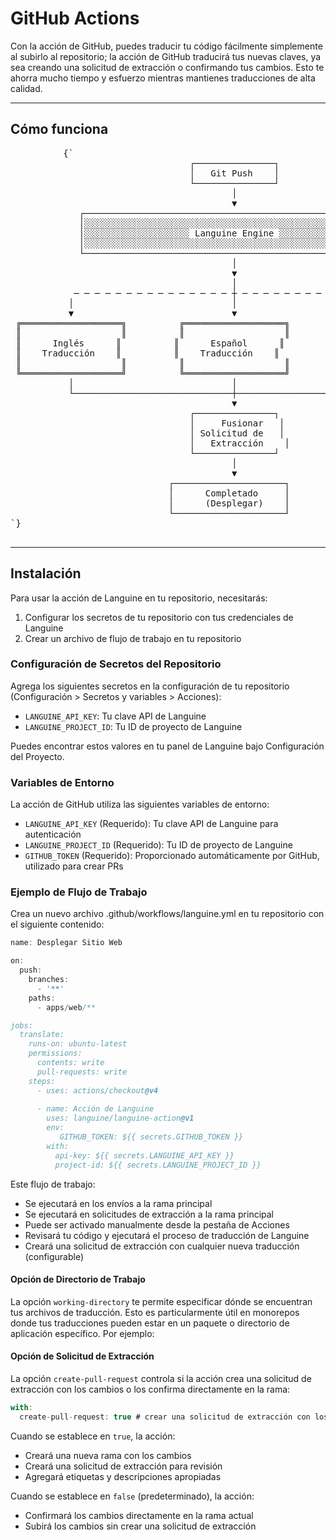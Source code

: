 # GitHub Actions

Con la acción de GitHub, puedes traducir tu código fácilmente simplemente al subirlo al repositorio; la acción de GitHub traducirá tus nuevas claves, ya sea creando una solicitud de extracción o confirmando tus cambios.
Esto te ahorra mucho tiempo y esfuerzo mientras mantienes traducciones de alta calidad.

---

## Cómo funciona



<div className="flex flex-col items-center justify-center p-4 mb-8 h-[400px] sm:h-[500px] md:h-[650px]">
        <pre
          className="p-4 text-sm leading-5 scale-[0.5] sm:scale-[0.65] md:scale-90 transform-gpu"
          style={{
            fontFamily: "monospace",
            whiteSpace: "pre",
            textAlign: "left",
          }}
        >
          {`
                                  ┌───────────────┐
                                  │   Git Push    │
                                  └───────────────┘
                                          │
                                          ▼
             ┌─────────────────────────────────────────────────────────┐
             │░░░░░░░░░░░░░░░░░░░░░░░░░░░░░░░░░░░░░░░░░░░░░░░░░░░░░░░░░│
             │░░░░░░░░░░░░░░░░░░░░ Languine Engine ░░░░░░░░░░░░░░░░░░░░│
             │░░░░░░░░░░░░░░░░░░░░░░░░░░░░░░░░░░░░░░░░░░░░░░░░░░░░░░░░░│
             └─────────────────────────────────────────────────────────┘
                                          │
                                          ▼
                                          │
            ─ ─ ─ ─ ─ ─ ─ ─ ─ ─ ─ ─ ─ ─ ─ ┼ ─ ─ ─ ─ ─ ─ ─ ─ ─ ─ ─ ─ ─ ─ ─
           │                              │                              │
           ▼                              ▼                              ▼
 ╔═══════════════════╗          ╔═══════════════════╗          ╔═══════════════════╗
 ║                   ║          ║                   ║          ║                   ║
 ║      Inglés      ║          ║      Español      ║          ║      Japonés      ║
 ║    Traducción    ║          ║    Traducción    ║          ║     Traducción    ║
 ║                   ║          ║                   ║          ║                   ║
 ╚═══════════════════╝          ╚═══════════════════╝          ╚═══════════════════╝
           │                              │                              │
           └──────────────────────────────┼──────────────────────────────┘
                                          ▼
                                  ┌───────────────┐
                                  │     Fusionar   │
                                  │ Solicitud de   │
                                  │   Extracción    │
                                  └───────────────┘
                                          │
                                          ▼
                              ┌─────────────────────┐
                              │      Completado     │
                              │      (Desplegar)    │
                              └─────────────────────┘
`}
        </pre>
      </div>

---

## Instalación

Para usar la acción de Languine en tu repositorio, necesitarás:

1. Configurar los secretos de tu repositorio con tus credenciales de Languine
2. Crear un archivo de flujo de trabajo en tu repositorio

### Configuración de Secretos del Repositorio

Agrega los siguientes secretos en la configuración de tu repositorio (Configuración > Secretos y variables > Acciones):

- `LANGUINE_API_KEY`: Tu clave API de Languine
- `LANGUINE_PROJECT_ID`: Tu ID de proyecto de Languine

Puedes encontrar estos valores en tu panel de Languine bajo Configuración del Proyecto.



### Variables de Entorno

La acción de GitHub utiliza las siguientes variables de entorno:
- `LANGUINE_API_KEY` (Requerido): Tu clave API de Languine para autenticación
- `LANGUINE_PROJECT_ID` (Requerido): Tu ID de proyecto de Languine 
- `GITHUB_TOKEN` (Requerido): Proporcionado automáticamente por GitHub, utilizado para crear PRs

### Ejemplo de Flujo de Trabajo

Crea un nuevo archivo .github/workflows/languine.yml en tu repositorio con el siguiente contenido:

```ts title=".github/workflows/release.yml"
name: Desplegar Sitio Web

on:
  push:
    branches:
      - '**'
    paths:
      - apps/web/**

jobs:
  translate:
    runs-on: ubuntu-latest
    permissions:
      contents: write
      pull-requests: write
    steps:
      - uses: actions/checkout@v4
      
      - name: Acción de Languine
        uses: languine/languine-action@v1
        env:
           GITHUB_TOKEN: ${{ secrets.GITHUB_TOKEN }}
        with:
          api-key: ${{ secrets.LANGUINE_API_KEY }}
          project-id: ${{ secrets.LANGUINE_PROJECT_ID }}
```
 
 Este flujo de trabajo:
- Se ejecutará en los envíos a la rama principal
- Se ejecutará en solicitudes de extracción a la rama principal
- Puede ser activado manualmente desde la pestaña de Acciones
- Revisará tu código y ejecutará el proceso de traducción de Languine
- Creará una solicitud de extracción con cualquier nueva traducción (configurable)

#### Opción de Directorio de Trabajo

La opción `working-directory` te permite especificar dónde se encuentran tus archivos de traducción. Esto es particularmente útil en monorepos donde tus traducciones pueden estar en un paquete o directorio de aplicación específico. Por ejemplo:

#### Opción de Solicitud de Extracción

La opción `create-pull-request` controla si la acción crea una solicitud de extracción con los cambios o los confirma directamente en la rama:

```typescript title=".github/workflows/languine.yml"
with:
  create-pull-request: true # crear una solicitud de extracción con los cambios
```

Cuando se establece en `true`, la acción:
- Creará una nueva rama con los cambios
- Creará una solicitud de extracción para revisión
- Agregará etiquetas y descripciones apropiadas

Cuando se establece en `false` (predeterminado), la acción:
- Confirmará los cambios directamente en la rama actual
- Subirá los cambios sin crear una solicitud de extracción